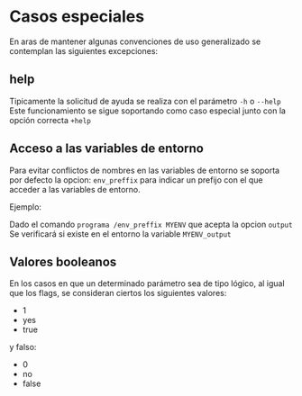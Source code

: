 # Casos especiales

En aras de mantener algunas convenciones de uso generalizado se contemplan las siguientes excepciones:

## help

Tipicamente la solicitud de ayuda se realiza con el parámetro `-h` o `--help`
Este funcionamiento se sigue soportando como caso especial junto con la opción correcta `+help`

## Acceso a las variables de entorno

Para evitar conflictos de nombres en las variables de entorno se soporta por defecto la opcion: `env_preffix` para indicar un prefijo con el que acceder a las variables de entorno.

Ejemplo: 

Dado el comando `programa /env_preffix MYENV` que acepta la opcion `output`
Se verificará si existe en el entorno la variable `MYENV_output`

## Valores booleanos

En los casos en que un determinado parámetro sea de tipo lógico, al igual que los flags, se consideran ciertos los siguientes valores:

- 1
- yes
- true

y falso:

- 0
- no
- false

